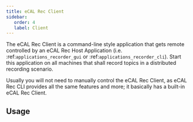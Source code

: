 ```yaml
---
title: eCAL Rec Client
sidebar:
   order: 4
   label: Client
---
```




The eCAL Rec Client is a command-line style application that gets remote controlled by an eCAL Rec Host Application (i.e. :ref:`applications_recorder_gui` or :ref:`applications_recorder_cli`).
Start this application on all machines that shall record topics in a distributed recording scenario.

<Aside>
   Usually you will not need to manually control the eCAL Rec Client, as eCAL Rec CLI provides all the same features and more; it basically has a built-in eCAL Rec Client.
</Aside>

## Usage

<Code code={recClientUsageTXT} lang="text" title="rec_client_usage.txt"/>
